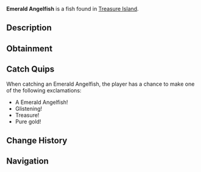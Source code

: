 {{FishInfobox
|image          = Emerald Angelfish.png
|rarity         = Common
|sea            = Second Sea
|location       = [[Treasure Island]]
|sublocation    = 
|sources        = Fishing Rod
|radar_location = 
|xp             = 1230
|weather        = 
|time           = 
|season         = 
|bait           = Insect
|base_weight    = 12.9
|base_value     = 1700
|weight_range   = 8.6
|base_chance    = 85
|base_resil     = 95
}}
'''Emerald Angelfish''' is a {{Rarity|Common}} fish found in [[Treasure Island]].

== Description ==
{{Description|A verdant sparkle from a pirate's hoard.|Bestiary Entry}}

== Obtainment ==
{{Description|Hidden where treasure resides.|Bestiary Hint}}
{{Fish Availability|
Treasure Island
|top_rods      = 
Training Rod\100364.2\291886.32;
Free Spirit Rod\92616.43\70149.03;
Azure Of Lagoon\92404.02\89470.11;
Flimsy Rod\92380.3\83682.62;
Fang of the Eclipse\83261.88\80555.34;
Resourceful Rod\67514.75\67760.89;
Firefly Rod\82446.39\80577.61;
Fischer's Rod\55202.92\54555.11;
Blazebringer Rod\82764.01\79545.07;
Verdant Shear Rod\82573.08\78598.1;
Trident Rod\81288.56\74926.67;
Astralhook Rod\77715.98\0;
No-Life Rod\72122.63\67663.61;
Seraphic Rod\69631.3\63159.55;
Ethereal Prism Rod\69459.68\65273.16;
Challenger's Rod\67753.75\63321.11;
Depthseeker Rod\67549.54\65160.46;
Avalanche Rod\67214.12\64928.34;
Rod Of The Forgotten Fang\67123\61078.14;
Volcanic Rod\66798.55\63371.43;
Rod Of The Depths\66626.52\61274.2;
Zeus Rod\66573.9\63158.31;
Rod Of The Exalted One\66491.11\59746.36;
Steady Rod\54794.97\55159.02
|recommended   = Free Spirit Rod
}}

== Catch Quips ==
When catching an Emerald Angelfish, the player has a chance to make one of the following exclamations:
* A Emerald Angelfish!
* Glistening!
* Treasure!
* Pure gold!

== Change History ==
{{Change History|{{subst:Current Version}}}}

== Navigation ==
{{Fish Navbox|Treasure Island}}